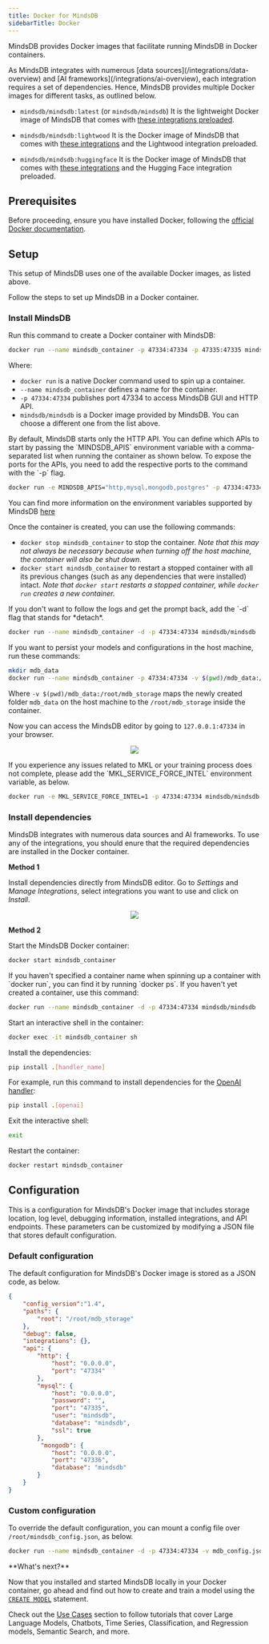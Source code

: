 ```yaml
---
title: Docker for MindsDB
sidebarTitle: Docker
---
```


MindsDB provides Docker images that facilitate running MindsDB in Docker containers.

<Tip>
As MindsDB integrates with numerous [data sources](/integrations/data-overview) and [AI frameworks](/integrations/ai-overview), each integration requires a set of dependencies. Hence, MindsDB provides multiple Docker images for different tasks, as outlined below.

* `mindsdb/mindsdb:latest` (or `mindsdb/mindsdb`)
It is the lightweight Docker image of MindsDB that comes with [these integrations preloaded](https://github.com/mindsdb/mindsdb/blob/main/default_handlers.txt).

* `mindsdb/mindsdb:lightwood`
It is the Docker image of MindsDB that comes with [these integrations](https://github.com/mindsdb/mindsdb/blob/main/default_handlers.txt) and the Lightwood integration preloaded.

* `mindsdb/mindsdb:huggingface`
It is the Docker image of MindsDB that comes with [these integrations](https://github.com/mindsdb/mindsdb/blob/main/default_handlers.txt) and the Hugging Face integration preloaded.
</Tip>

## Prerequisites

Before proceeding, ensure you have installed Docker, following the [official Docker documentation](https://docs.docker.com/install).

## Setup

This setup of MindsDB uses one of the available Docker images, as listed above.

Follow the steps to set up MindsDB in a Docker container.

### Install MindsDB

Run this command to create a Docker container with MindsDB:

```bash
docker run --name mindsdb_container -p 47334:47334 -p 47335:47335 mindsdb/mindsdb
```

Where:

-   `docker run` is a native Docker command used to spin up a container.
-   `--name mindsdb_container` defines a name for the container.
-   `-p 47334:47334` publishes port 47334 to access MindsDB GUI and HTTP API.
-   `mindsdb/mindsdb` is a Docker image provided by MindsDB. You can choose a different one from the list above.

<Tip>
By default, MindsDB starts only the HTTP API. You can define which APIs to start by passing the `MINDSDB_APIS` environment variable with a comma-separated list when running the container as shown below. To expose the ports for the APIs, you need to add the respective ports to the command with the `-p` flag.

```bash
docker run -e MINDSDB_APIS="http,mysql,mongodb,postgres" -p 47334:47334 -p 47335:47335 -p 47336:47336 -p 55432:55432 mindsdb/mindsdb
```

You can find more information on the environment variables supported by MindsDB [here](/setup/environment-vars)
</Tip>

Once the container is created, you can use the following commands:

-   `docker stop mindsdb_container` to stop the container. *Note that this may not always be necessary because when turning off the host machine, the container will also be shut down.*
-   `docker start mindsdb_container` to restart a stopped container with all its previous changes (such as any dependencies that were installed) intact. *Note that `docker start` restarts a stopped container, while `docker run` creates a new container.*

<Tip>
If you don't want to follow the logs and get the prompt back, add the `-d` flag that stands for *detach*.

```bash
docker run --name mindsdb_container -d -p 47334:47334 mindsdb/mindsdb
```
</Tip>

<Tip>
If you want to persist your models and configurations in the host machine, run these commands:

```bash
mkdir mdb_data
docker run --name mindsdb_container -p 47334:47334 -v $(pwd)/mdb_data:/root/mdb_storage mindsdb/mindsdb
```

Where `-v $(pwd)/mdb_data:/root/mdb_storage` maps the newly created folder `mdb_data` on the host machine to the `/root/mdb_storage` inside the container.
</Tip>

Now you can access the MindsDB editor by going to `127.0.0.1:47334` in your browser.

<p align="center">
  <img src="/assets/mindsdb-editor.png" />
</p>

<Warning>
If you experience any issues related to MKL or your training process does not complete, please add the `MKL_SERVICE_FORCE_INTEL` environment variable, as below.

```bash
docker run -e MKL_SERVICE_FORCE_INTEL=1 -p 47334:47334 mindsdb/mindsdb
```
</Warning>

### Install dependencies

MindsDB integrates with numerous data sources and AI frameworks. To use any of the integrations, you should enure that the required dependencies are installed in the Docker container.

**Method 1**

Install dependencies directly from MindsDB editor. Go to *Settings* and *Manage Integrations*, select integrations you want to use and click on *Install*.

<p align="center">
  <img src="/assets/install-dependencies-gui.png"/>
</p>

**Method 2**

Start the MindsDB Docker container:

```bash
docker start mindsdb_container
```

<Tip>
If you haven't specified a container name when spinning up a container with `docker run`, you can find it by running `docker ps`.
</Tip>

<Tip>
If you haven't yet created a container, use this command:

```bash
docker run --name mindsdb_container -d -p 47334:47334 mindsdb/mindsdb
```
</Tip>

Start an interactive shell in the container:

```bash
docker exec -it mindsdb_container sh
```

Install the dependencies:

```bash
pip install .[handler_name]
```

For example, run this command to install dependencies for the [OpenAI handler](https://github.com/mindsdb/mindsdb/tree/main/mindsdb/integrations/handlers/openai_handler):

```bash
pip install .[openai]
```

Exit the interactive shell:

```bash
exit
```

Restart the container:

```bash
docker restart mindsdb_container
```

## Configuration

This is a configuration for MindsDB's Docker image that includes storage location, log level, debugging information, installed integrations, and API endpoints. These parameters can be customized by modifying a JSON file that stores default configuration.

### Default configuration

The default configuration for MindsDB's Docker image is stored as a JSON code, as below.

```json
{
    "config_version":"1.4",
    "paths": {
        "root": "/root/mdb_storage"
    },
    "debug": false,
    "integrations": {},
    "api": {
        "http": {
            "host": "0.0.0.0",
            "port": "47334"
        },
        "mysql": {
            "host": "0.0.0.0",
            "password": "",
            "port": "47335",
            "user": "mindsdb",
            "database": "mindsdb",
            "ssl": true
        },
         "mongodb": {
            "host": "0.0.0.0",
            "port": "47336",
            "database": "mindsdb"
        }
    }
}
```

### Custom configuration

To override the default configuration, you can mount a config file over `/root/mindsdb_config.json`, as below.

```bash
docker run --name mindsdb_container -d -p 47334:47334 -v mdb_config.json:/root/mindsdb_config.json mindsdb/mindsdb
```

<Tip>
**What's next?**

Now that you installed and started MindsDB locally in your Docker container, go ahead and find out how to create and train a model using the [`CREATE MODEL`](/sql/create/model) statement.

Check out the [Use Cases](/use-cases/overview) section to follow tutorials that cover Large Language Models, Chatbots, Time Series, Classification, and Regression models, Semantic Search, and more.
</Tip>
